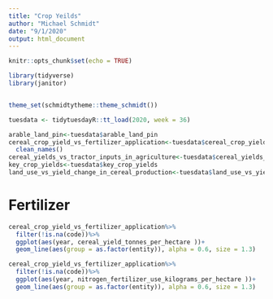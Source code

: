 ```yaml
---
title: "Crop Yeilds"
author: "Michael Schmidt"
date: "9/1/2020"
output: html_document
---
```


```r
knitr::opts_chunk$set(echo = TRUE)
```

```r
library(tidyverse)
library(janitor)


theme_set(schmidtytheme::theme_schmidt())

tuesdata <- tidytuesdayR::tt_load(2020, week = 36)

arable_land_pin<-tuesdata$arable_land_pin
cereal_crop_yield_vs_fertilizer_application<-tuesdata$cereal_crop_yield_vs_fertilizer_application%>%
  clean_names()
cereal_yields_vs_tractor_inputs_in_agriculture<-tuesdata$cereal_yields_vs_tractor_inputs_in_agriculture
key_crop_yields<-tuesdata$key_crop_yields
land_use_vs_yield_change_in_cereal_production<-tuesdata$land_use_vs_yield_change_in_cereal_production
```


# Fertilizer
```r
cereal_crop_yield_vs_fertilizer_application%>%
  filter(!is.na(code))%>%
  ggplot(aes(year, cereal_yield_tonnes_per_hectare ))+
  geom_line(aes(group = as.factor(entity)), alpha = 0.6, size = 1.3)

cereal_crop_yield_vs_fertilizer_application%>%
  filter(!is.na(code))%>%
  ggplot(aes(year, nitrogen_fertilizer_use_kilograms_per_hectare ))+
  geom_line(aes(group = as.factor(entity)), alpha = 0.6, size = 1.3)
```


